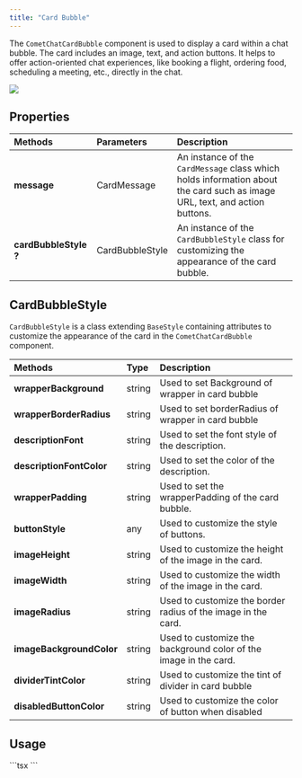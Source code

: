 ```yaml
---
title: "Card Bubble"
---
```


The `CometChatCardBubble` component is used to display a card within a chat bubble. The card includes an image, text, and action buttons. It helps to offer action-oriented chat experiences, like booking a flight, ordering food, scheduling a meeting, etc., directly in the chat.

<Frame>
  <img src="/images/b6e1aa44-card_bubble-7c92cb22416af322529847710afa0e8e.png" />
</Frame>

## Properties

| Methods               | Parameters      | Description                                                                                                                |
| :--------------------- | :--------------- | :-------------------------------------------------------------------------------------------------------------------------- |
| **message**           | CardMessage     | An instance of the `CardMessage` class which holds information about the card such as image URL, text, and action buttons. |
| **cardBubbleStyle ?** | CardBubbleStyle | An instance of the `CardBubbleStyle` class for customizing the appearance of the card bubble.                              |

## CardBubbleStyle

`CardBubbleStyle` is a class extending `BaseStyle` containing attributes to customize the appearance of the card in the `CometChatCardBubble` component.

| Methods                  | Type   | Description                                                      |
| :------------------------ | :------ | :---------------------------------------------------------------- |
| **wrapperBackground**    | string | Used to set Background of wrapper in card bubble                 |
| **wrapperBorderRadius**  | string | Used to set borderRadius of wrapper in card bubble               |
| **descriptionFont**      | string | Used to set the font style of the description.                   |
| **descriptionFontColor** | string | Used to set the color of the description.                        |
| **wrapperPadding**       | string | Used to set the wrapperPadding of the card bubble.               |
| **buttonStyle**          | any    | Used to customize the style of buttons.                          |
| **imageHeight**          | string | Used to customize the height of the image in the card.           |
| **imageWidth**           | string | Used to customize the width of the image in the card.            |
| **imageRadius**          | string | Used to customize the border radius of the image in the card.    |
| **imageBackgroundColor** | string | Used to customize the background color of the image in the card. |
| **dividerTintColor**     | string | Used to customize the tint of divider in card bubble             |
| **disabledButtonColor**  | string | Used to customize the color of button when disabled              |

## Usage

<Tabs>
<Tab title="TypeScript">
```tsx
<CometChat-card-bubble
  message={message} //message: CardMessage
  cardBubbleStyle={style} //style?: CardBubbleStyle
/>
```

</Tab>

</Tabs>
